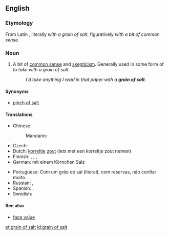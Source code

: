 ==English==
{{wikipedia}}
===Etymology===
From Latin {{term|cum grano salis}}, literally ''with a grain of salt'', figuratively ''with a bit of common sense''.

===Noun===
{{en-noun|sg=[[grain]] of [[salt]]|-}}

# {{idiomatic}} A bit of [[common sense]] and [[skepticism]].  Generally used in some form of ''to take with a grain of salt.''
#: ''I'd take anything I read in that paper with a '''grain of salt'''.''

====Synonyms====
* [[pinch of salt]]

====Translations====
{{trans-top|with common sense and skepticism}}
* Chinese:
*: Mandarin: {{qualifier|to take with a grain of salt; not to be believed literally}} {{t|cmn|不可全信|tr=bùkěquánxìn|sc=Hani}}
* Czech: {{t|cs|rezerva|f}}
* Dutch: [[korrel]]tje [[zout]] (iets met een korreltje zout nemen)
* Finnish: {{t|fi|varauksin}}, {{t|fi|varauksellisesti}}, {{t|fi|varauksella}},  {{t-|fi|varovasti}}
* German: mit einem Körnchen Salz
{{trans-mid}}
* Portuguese: Com um grão de sal (literal), com reservas, não confiar muito.
* Russian: {{qualifier|adverb}} {{t|ru|скептически|tr=skeptíčeski}}, {{qualifier|adverb}} {{t|ru|недоверчиво|tr=nedovérčivo}}
* Spanish: {{t-|es|reservas|f|p}}, {{t-|es|dudas|f|p}}
* Swedish: {{t|sv|en nypa salt}}
{{trans-bottom}}

====See also====
* [[face value]]

[[et:grain of salt]]
[[id:grain of salt]]